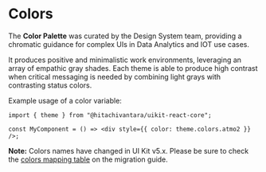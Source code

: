 
<Meta title="Foundation/Colors" />

# Colors

The **Color Palette** was curated by the Design System team, providing a chromatic guidance for complex UIs in Data Analytics and IOT use cases.

It produces positive and minimalistic work environments, leveraging an array of empathic gray shades. Each theme is able to produce high contrast when critical messaging is needed by combining light grays with contrasting status colors.

Example usage of a color variable:

```tsx
import { theme } from "@hitachivantara/uikit-react-core";

const MyComponent = () => <div style={{ color: theme.colors.atmo2 }} />;
```

**Note:** Colors names have changed in UI Kit v5.x. Please be sure to check the [colors mapping table](./?path=/docs/overview-migration-from-v4-x--docs#colors) on the migration guide.

<Colors />
